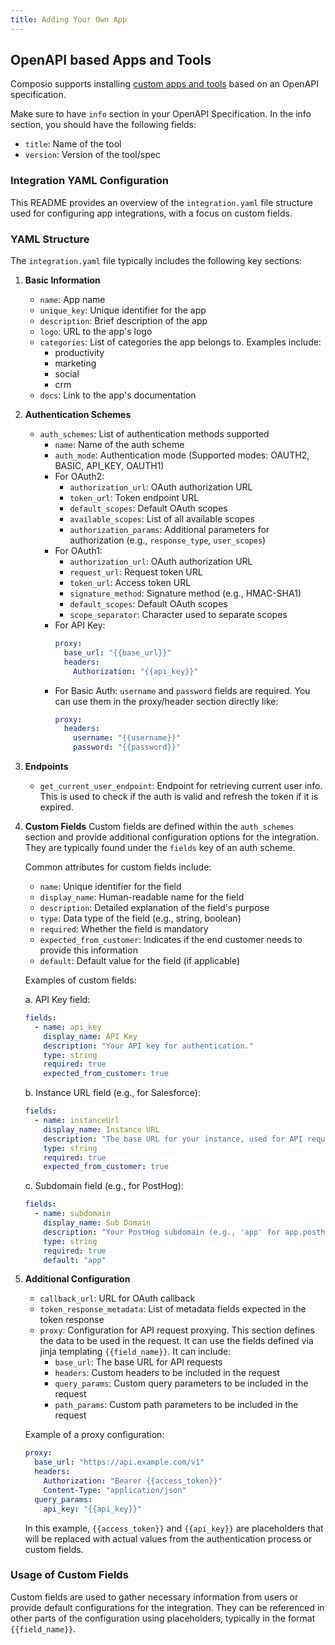 ```yaml
---
title: Adding Your Own App
---
```

## OpenAPI based Apps and Tools

Composio supports installing [custom apps and tools](https://app.composio.dev/custom_tools) based on an OpenAPI specification.

Make sure to have `info` section in your OpenAPI Specification. In the info section, you should have the following fields:

* `title`: Name of the tool
* `version`: Version of the tool/spec

### Integration YAML Configuration

This README provides an overview of the `integration.yaml` file structure used for configuring app integrations, with a focus on custom fields.

### YAML Structure

The `integration.yaml` file typically includes the following key sections:

1. **Basic Information**
   * `name`: App name
   * `unique_key`: Unique identifier for the app
   * `description`: Brief description of the app
   * `logo`: URL to the app's logo
   * `categories`: List of categories the app belongs to. Examples include:
     * productivity
     * marketing
     * social
     * crm
   * `docs`: Link to the app's documentation

2. **Authentication Schemes**
   * `auth_schemes`: List of authentication methods supported
     * `name`: Name of the auth scheme
     * `auth_mode`: Authentication mode (Supported modes: OAUTH2, BASIC, API\_KEY, OAUTH1)
     * For OAuth2:
       * `authorization_url`: OAuth authorization URL
       * `token_url`: Token endpoint URL
       * `default_scopes`: Default OAuth scopes
       * `available_scopes`: List of all available scopes
       * `authorization_params`: Additional parameters for authorization (e.g., `response_type`, `user_scopes`)
     * For OAuth1:
       * `authorization_url`: OAuth authorization URL
       * `request_url`: Request token URL
       * `token_url`: Access token URL
       * `signature_method`: Signature method (e.g., HMAC-SHA1)
       * `default_scopes`: Default OAuth scopes
       * `scope_separator`: Character used to separate scopes
     * For API Key:
       ```yaml
       proxy:
         base_url: "{{base_url}}"
         headers:
           Authorization: "{{api_key}}"
       ```
     * For Basic Auth:
       `username` and `password` fields are required. You can use them in the proxy/header section directly like:
       ```yaml
       proxy:
         headers:
           username: "{{username}}"
           password: "{{password}}"
       ```

3. **Endpoints**
   * `get_current_user_endpoint`: Endpoint for retrieving current user info. This is used to check if the auth is valid and refresh the token if it is expired.

4. **Custom Fields**
   Custom fields are defined within the `auth_schemes` section and provide additional configuration options for the integration. They are typically found under the `fields` key of an auth scheme.

   Common attributes for custom fields include:

   * `name`: Unique identifier for the field
   * `display_name`: Human-readable name for the field
   * `description`: Detailed explanation of the field's purpose
   * `type`: Data type of the field (e.g., string, boolean)
   * `required`: Whether the field is mandatory
   * `expected_from_customer`: Indicates if the end customer needs to provide this information
   * `default`: Default value for the field (if applicable)

   Examples of custom fields:

   a. API Key field:

   ```yaml
   fields:
     - name: api_key
       display_name: API Key
       description: "Your API key for authentication."
       type: string
       required: true
       expected_from_customer: true
   ```

   b. Instance URL field (e.g., for Salesforce):

   ```yaml
   fields:
     - name: instanceUrl
       display_name: Instance URL
       description: "The base URL for your instance, used for API requests."
       type: string
       required: true
       expected_from_customer: true
   ```

   c. Subdomain field (e.g., for PostHog):

   ```yaml
   fields:
     - name: subdomain
       display_name: Sub Domain
       description: "Your PostHog subdomain (e.g., 'app' for app.posthog.com)."
       type: string
       required: true
       default: "app"
   ```

5. **Additional Configuration**

   * `callback_url`: URL for OAuth callback
   * `token_response_metadata`: List of metadata fields expected in the token response
   * `proxy`: Configuration for API request proxying. This section defines the data to be used in the request. It can use the fields defined via jinja templating `{{field_name}}`. It can include:
     * `base_url`: The base URL for API requests
     * `headers`: Custom headers to be included in the request
     * `query_params`: Custom query parameters to be included in the request
     * `path_params`: Custom path parameters to be included in the request

   Example of a proxy configuration:

   ```yaml
   proxy:
     base_url: "https://api.example.com/v1"
     headers:
       Authorization: "Bearer {{access_token}}"
       Content-Type: "application/json"
     query_params:
       api_key: "{{api_key}}"
   ```

   In this example, `{{access_token}}` and `{{api_key}}` are placeholders that will be replaced with actual values from the authentication process or custom fields.

### Usage of Custom Fields

Custom fields are used to gather necessary information from users or provide default configurations for the integration. They can be referenced in other parts of the configuration using placeholders, typically in the format `{{field_name}}`.